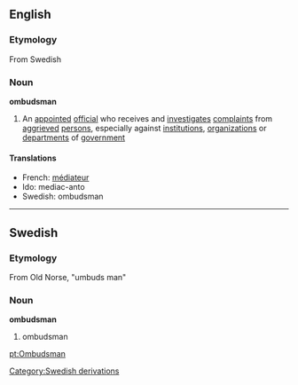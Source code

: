 == English ==
=== Etymology ===
From Swedish
===Noun===
{{wikipedia}}
'''ombudsman'''
#An [[appointed]] [[official]] who receives and [[investigate]]s [[complaint]]s from [[aggrieved]] [[person]]s, especially against [[institution]]s, [[organization]]s or  [[department]]s of [[government]]

====Translations====
*French: [[médiateur]] 
*Ido: mediac-anto
*Swedish: ombudsman
----

== Swedish ==
=== Etymology ===
From Old Norse, "umbuds man"

===Noun===
'''ombudsman'''
# ombudsman
[[Category:Swedish derivations]]
[[pt:Ombudsman]]